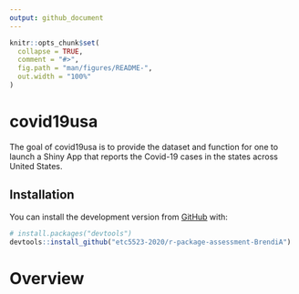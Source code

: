 ```yaml
---
output: github_document
---
```


<!-- README.md is generated from README.Rmd. Please edit that file -->

```r
knitr::opts_chunk$set(
  collapse = TRUE,
  comment = "#>",
  fig.path = "man/figures/README-",
  out.width = "100%"
)
```

# covid19usa

<!-- badges: start -->
<!-- badges: end -->

The goal of covid19usa is to provide the dataset and function for one to launch a Shiny App that reports the Covid-19 cases in the states across United States.

## Installation

You can install the development version from [GitHub](https://github.com/etc5523-2020/r-package-assessment-BrendiAs) with:

``` r
# install.packages("devtools")
devtools::install_github("etc5523-2020/r-package-assessment-BrendiA")
```

# Overview 




